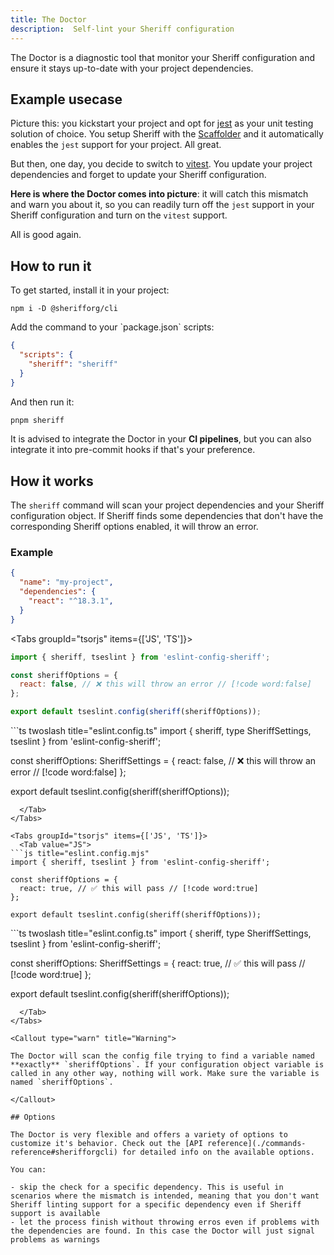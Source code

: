 ```yaml
---
title: The Doctor
description:  Self-lint your Sheriff configuration
---
```



The Doctor is a diagnostic tool that monitor your Sheriff configuration and ensure it stays up-to-date with your project dependencies.

## Example usecase

Picture this: you kickstart your project and opt for [jest](https://jestjs.io/) as your unit testing solution of choice. You setup Sheriff with the [Scaffolder](/docs/cli-usage/scaffolder) and it automatically enables the `jest` support for your project. All great.

But then, one day, you decide to switch to [vitest](https://vitest.dev/). You update your project dependencies and forget to update your Sheriff configuration.

**Here is where the Doctor comes into picture**: it will catch this mismatch and warn you about it, so you can readily turn off the `jest` support in your Sheriff configuration and turn on the `vitest` support.

All is good again.

## How to run it

<Steps>
  <Step>
  To get started, install it in your project:

  ```package-install
  npm i -D @sherifforg/cli
  ```
  </Step>
  <Step>
  Add the command to your `package.json` scripts:

  ```json title="package.json"
  {
    "scripts": {
      "sheriff": "sheriff"
    }
  }
  ```
  </Step>
  <Step>
  And then run it:

  ```bash
  pnpm sheriff
  ```
  </Step>
</Steps>

It is advised to integrate the Doctor in your **CI pipelines**, but you can also integrate it into pre-commit hooks if that's your preference.

## How it works

The `sheriff` command will scan your project dependencies and your Sheriff configuration object. If Sheriff finds some dependencies that don't have the corresponding Sheriff options enabled, it will throw an error.

### Example

```json title="package.json"
{
  "name": "my-project",
  "dependencies": {
    "react": "^18.3.1",
  }
}
```

<Tabs groupId="tsorjs" items={['JS', 'TS']}>
  <Tab value="JS">
```js title="eslint.config.mjs"
import { sheriff, tseslint } from 'eslint-config-sheriff';

const sheriffOptions = {
  react: false, // ❌ this will throw an error // [!code word:false]
};

export default tseslint.config(sheriff(sheriffOptions));
```
  </Tab>
  <Tab value="TS">
```ts twoslash title="eslint.config.ts"
import { sheriff, type SheriffSettings, tseslint } from 'eslint-config-sheriff';

const sheriffOptions: SheriffSettings = {
  react: false, // ❌ this will throw an error // [!code word:false]
};

export default tseslint.config(sheriff(sheriffOptions));
```
  </Tab>
</Tabs>

<Tabs groupId="tsorjs" items={['JS', 'TS']}>
  <Tab value="JS">
```js title="eslint.config.mjs"
import { sheriff, tseslint } from 'eslint-config-sheriff';

const sheriffOptions = {
  react: true, // ✅ this will pass // [!code word:true]
};

export default tseslint.config(sheriff(sheriffOptions));
```
  </Tab>
  <Tab value="TS">
```ts twoslash title="eslint.config.ts"
import { sheriff, type SheriffSettings, tseslint } from 'eslint-config-sheriff';

const sheriffOptions: SheriffSettings = {
  react: true, // ✅ this will pass // [!code word:true]
};

export default tseslint.config(sheriff(sheriffOptions));
```
  </Tab>
</Tabs>

<Callout type="warn" title="Warning">

The Doctor will scan the config file trying to find a variable named **exactly** `sheriffOptions`. If your configuration object variable is called in any other way, nothing will work. Make sure the variable is named `sheriffOptions`.

</Callout>

## Options

The Doctor is very flexible and offers a variety of options to customize it's behavior. Check out the [API reference](./commands-reference#sherifforgcli) for detailed info on the available options.

You can:

- skip the check for a specific dependency. This is useful in scenarios where the mismatch is intended, meaning that you don't want Sheriff linting support for a specific dependency even if Sheriff support is available
- let the process finish without throwing erros even if problems with the dependencies are found. In this case the Doctor will just signal problems as warnings
